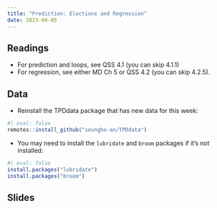 ```yaml
---
title: "Prediction: Elections and Regression"
date: 2023-04-05
---
```



## Readings 

- For prediction and loops, see QSS  4.1 (you can skip 4.1.1)
- For regression, see either MD Ch 5 or QSS 4.2 (you can skip 4.2.5). 

## Data

- Reinstall the TPDdata package that has new data for this week:
```r
#| eval: false
remotes::install_github("seungho-an/TPDdata")
```

<!-- - If you cannot install the package, you can download the data locally at -->
<!--   - [`poll20.csv`](/files/data/polls20.csv) -->
<!--   - [`pres20.csv`](/files/data/pres20.csv) -->
<!--   - [`national_poll20.csv`](/files/data/national_polls20.csv) -->

<!-- ```{r} -->
<!-- #| eval: false -->
<!-- library(tidyverse) -->
<!-- polls20 <- read_csv("polls20.csv") -->
<!-- pres20 <- read_csv("pres20.csv") -->
<!-- national_polls20 <- read_csv("national_polls20.csv") -->
<!-- ``` -->

- You may need to install the `lubridate` and `broom` packages if it's not installed:
```r
#| eval: false
install.packages("lubridate")
install.packages("broom")
```

## Slides 

<!-- - Tuesday (10/11) lecture: Prediction and loops -->
<!--   - [PDF of slides as I present them](/slides/12_prediction_loops.pdf) -->
<!--   - [PDF of handout version of slides](/slides/12_prediction_loops_handout.pdf) (no incremental slides) -->

<!-- - Tuesday (10/13) lecture: Regression -->
<!--   - [PDF of slides as I present them](/slides/13_regression.pdf) -->
<!--   - [PDF of handout version of slides](/slides/13_regression_handout.pdf) (no incremental slides) -->
